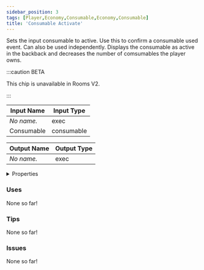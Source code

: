 ```yaml
---
sidebar_position: 3
tags: [Player,Economy,Consumable,Economy,Consumable]
title: 'Consumable Activate'
---
```


Sets the input consumable to active. Use this to confirm a consumable used event. Can also be used independently. Displays the consumable as active in the backback and decreases the number of comsumables the player owns.



:::caution BETA

This chip is unavailable in Rooms V2.

:::


<EsbSvg />

| Input Name | Input Type |
|-----------|-----------|
| *No name.* | exec |
| Consumable | consumable |

| Output Name | Output Type |
|-----------|-----------|
| *No name.* | exec |


<details>
  <summary>Properties</summary>
  <div>
    <div>
    <table>
      <thead>
        <tr>
          <th>Is beta required?</th>
          <th>❌</th>
        </tr>
        <tr>
          <th>Is this chip a trolling risk?</th>
          <th>❌</th>
        </tr>
        <tr>
          <th>Is this chip a role assignment risk?</th>
          <th>❌</th>
        </tr>
        <tr>
          <th>Chip UUID</th>
          <th>d7ea08ab-aee6-43d0-99e1-54478ac3db7f</th>
        </tr>
      </thead>
    </table>
    </div>
  </div>
</details>

### Uses

None so far!

### Tips

None so far!

### Issues

None so far!